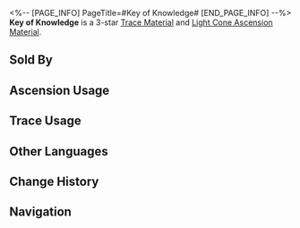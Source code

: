 <%-- [PAGE_INFO]
PageTitle=#Key of Knowledge#
[END_PAGE_INFO] --%>
{{Item Infobox
|id          = 110132
|image       = Item Key of Knowledge.png
|type        = Trace Material
|type2       = Light Cone Ascension Material
|invCategory = Upgrade Materials
|rarity      = 3
|effect      = A mythical key that appears in the hands of the sages of the worlds. Used to level up Traces moderately for {{Color|h|Erudition}} characters.
|description = It can unlock the mysteries binding the truth of the world and grants knowledge beyond the understanding of humans.<br />No matter how the wielder attempts to display their possession of the key, no one but themselves can see its form. Some people believe that to be a gift from the heavens, while others think it's a sign of mental disorder.
|source1     = [[Calyx (Rivet Town)]]
|source2     = [[Omni-Synthesizer]] &mdash; Material Synthesis
|source3     = [[Embers Exchange]]
|source4     = [[Omni-Synthesizer]] &mdash; Material Exchange
}}
{{Description|''"I had a dream of molecules coiling up into a loop like a snake biting its own tail. I woke up realizing that this is the answer I've been looking for all along!"''}}
'''Key of Knowledge''' is a 3-star [[Trace Material]] and [[Light Cone Ascension Material]].

==Sold By==
{{Shop Availability}}

==Ascension Usage==
{{Ascension Usage}}

==Trace Usage==
{{Trace Usage}}

==Other Languages==
{{Other Languages
|en   = Key of Knowledge
|zhs  = 启迪之钥
|zht  = 啟迪之鑰
|ja   = 啓発のカギ
|ko   = 계몽의 열쇠
|es   = Llave del conocimiento
|fr   = Clé de la connaissance
|ru   = Ключ к знаниям
|th   = Key of Knowledge
|vi   = Chìa Khóa Tri Thức
|de   = Schlüssel des Wissens
|id   = Key of Knowledge
|pt   = Chave do Conhecimento
}}

==Change History==
{{Change History|2.0}}

==Navigation==
{{Upgrade Material Navbox}}